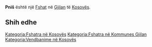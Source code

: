{{Fshat në Kosovës
 | Emri                = Pniš
| srp_N_name = Pniš
| srp_N_FULL_NAME_RO = Pniš
| srp_N_FULL_NAME_ND_RO = Pnis
| srp_N_SORT_NAME_RG = PNIS
| srp_N_FULL_NAME_RG = Pniš
| srp_N_FULL_NAME_ND_RG = Pnis

 | Emri (Rasa dhanore) = 
 | Figura              = 
 | Shteti              = Kosovo
 | Komuna              = Gjilan
 | Kodi postar         = 
 | Sipërfaqja          = 

 | Popullsia           = 

 | Regj. i popullsisë  = 
 | Dend. e popullsisë  = 
 | Faqja zyrtare       = 
 <!--- Koordinatat ----> 
 | Gjerësia            = 42.313333
 | Gjatësia            = 20.5225
 | Lartësia            = 
}}
'''Pniš''' është një [[Fshat]] në [[Gjilan]] të [[Kosovës]].

<!-- == Gjeografia == -->
<!-- == Historia == -->
<!-- == Demografia == -->
== Shih edhe ==
{{Komuna Gjilan}}
{{Kosovo-Administrata-Cung}}

[[Kategoria:Fshatra në Kosovës]]
[[Kategoria:Fshatra në Kommunes Gjilan]]
[[Kategoria:Vendbanime në Kosovës]]